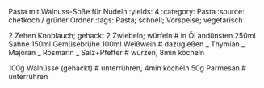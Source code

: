 Pasta mit Walnuss-Soße für Nudeln
:yields: 4
:category: Pasta
:source: chefkoch / grüner Ordner
:tags: Pasta;  schnell; Vorspeise; vegetarisch

2 Zehen Knoblauch; gehackt
2 Zwiebeln; würfeln
# in Öl andünsten
250ml Sahne
150ml Gemüsebrühe
100ml Weißwein
# dazugießen
_ Thymian
_ Majoran
_ Rosmarin
_ Salz+Pfeffer
# würzen, 8min köcheln

100g Walnüsse (gehackt)
# unterrühren, 4min köcheln
50g Parmesan
# unterrühren

